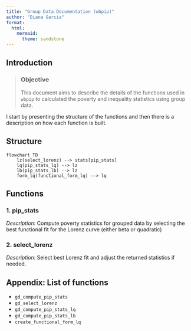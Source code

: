 ```yaml
---
title: "Group Data Documentation (wbpip)"
author: "Diana Garcia"
format: 
  html:
    mermaid:
      theme: sandstone
---
```


## Introduction

> ### Objective
>
> This document aims to describe the details of the functions used in `wbpip` to calculated the poverty and inequality statistics using group data.

I start by presenting the structure of the functions and then there is a description on how each function is built.

## Structure

```mermaid
flowchart TD
    lz(select_lorenz) --> stats[pip_stats]
    lq(pip_stats_lq) --> lz
    lb(pip_stats_lb) --> lz  
    form_lq(functional_form_lq) --> lq

```


## Functions

### 1. pip_stats

*Description*: Compute poverty statistics for grouped data by selecting the best functional fit for the Lorenz curve (either beta or quadratic)

### 2. select_lorenz

*Description*: Select best Lorenz fit and adjust the returned statistics if needed.

## Appendix: List of functions

- `gd_compute_pip_stats`
- `gd_select_lorenz`
- `gd_compute_pip_stats_lq`
- `gd_compute_pip_stats_lb`
- `create_functional_form_lq`






